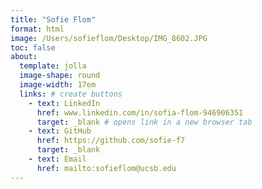 ```yaml
---
title: "Sofie Flom"
format: html
image: /Users/sofieflom/Desktop/IMG_8602.JPG
toc: false
about:
  template: jolla 
  image-shape: round
  image-width: 17em
  links: # create buttons
    - text: LinkedIn
      href: www.linkedin.com/in/sofia-flom-946906351
      target: _blank # opens link in a new browser tab
    - text: GitHub
      href: https://github.com/sofie-f7
      target: _blank 
    - text: Email
      href: mailto:sofieflom@ucsb.edu 
---
```



